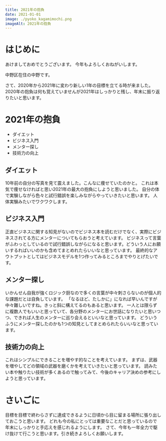 ```yaml
---
title: 2021年の抱負
date: 2021-01-01
image: ./pyoko_kagamimochi.png
imageAlt: 2021年の抱負
---
```


# はじめに
あけましておめでとうございます。
今年もよろしくおねがいします。

中野区在住の中野です。

さて、2020年から2021年に変わり新しい1年の目標を立てる時が来ました。
2020年の抱負は何も覚えていませんが2021年はしっかりと残し、年末に振り返りたいと思います。

# 2021年の抱負
- ダイエット
- ビジネス入門
- メンター探し
- 技術力の向上

## ダイエット
10年前の自分の写真を見て震えました。こんなに痩せていたのかと。
これは本気で痩せなければと思い2021年の最大の抱負にしようと思いました。
自分の体で実験しながら色々と試行錯誤を楽しみながらやっていきたいと思います。
人体実験みたいでワクワクします。

## ビジネス入門
正直ビジネスに関する知見がないのでビジネス本を読むだけでなく、実際にビジネスされてる方にメンターについてもらおうと考えています。
ビジネスって言葉がふわっとしているので試行錯誤しながらになると思います。どういう人にお願いするればいいのかも含めてまとめれたらいいなと思っています。
最終的なアウトプットとしてはビジネスモデルを1つ作ってみるところまでやりとげたいです。

## メンター探し
いかんせん自我が強くロジック厨なので多くの言葉が中々刺さらないのが個人的な課題だとは自負しています。
「なるほど、たしかに」になれば早いんですが中々難しいですね。きっと斜に構えてるのもあると思います。
一人とは限らずに複数人でもいいと思っていて、各分野のメンターにお世話になりたいと思いつつ、できれば人生のメンターに巡り会えるといいなと思っています。
どういうふうにメンター探したのかも1つの知見としてまとめられたらいいなと思っています。

## 技術力の向上
これはシンプルにできることを増やす的なことを考えています。
まずは、武器を増やしてどの領域の武器を磨くかを考えていきたいと思っています。
読みたい本や触りたい技術が多くあるので触ってみて、今後のキャリア決めの参考にしようと思っています。

# さいごに
目標を目標で終わらさずに達成できるように日頃から目に留まる場所に張り出しておこうと思います。
どれも今の私にとっては重要なことだと思っているので年末にしっかりと手応えを感じれるようにします。
さて、今年も一年全力で駆け抜けて行こうと思います。引き続きよろしくお願いします。